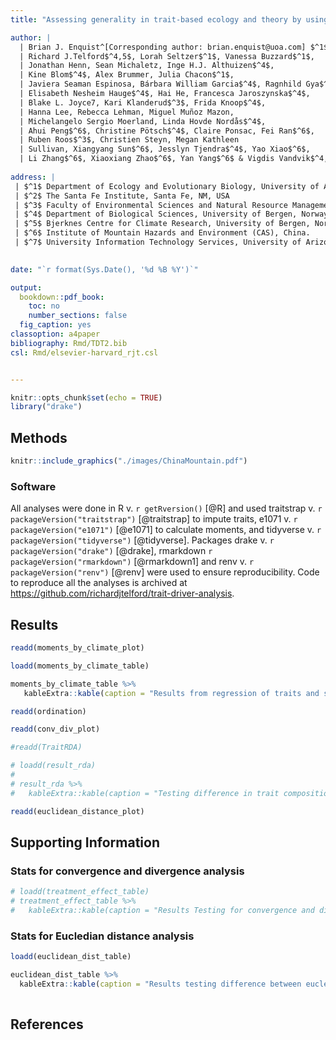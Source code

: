 ```yaml
---
title: "Assessing generality in trait-based ecology and theory by using experimental warming and transplant communities spanning a broad temperature gradient"

author: |
  | Brian J. Enquist^[Corresponding author: brian.enquist@uoa.com] $^1$, Brian S. Maitner$^1$, Aud H. Halbritter$^4,$^5$,
  | Richard J.Telford$^4,5$, Lorah Seltzer$^1$, Vanessa Buzzard$^1$,
  | Jonathan Henn, Sean Michaletz, Inge H.J. Althuizen$^4$,
  | Kine Blom$^4$, Alex Brummer, Julia Chacon$^1$,
  | Javiera Seaman Espinosa, Bárbara William Garcia$^4$, Ragnhild Gya$^4,5$,
  | Elisabeth Nesheim Hauge$^4$, Hai He, Francesca Jaroszynska$^4$,
  | Blake L. Joyce7, Kari Klanderud$^3$, Frida Knoop$^4$,
  | Hanna Lee, Rebecca Lehman, Miguel Muñoz Mazon,
  | Michelangelo Sergio Moerland, Linda Hovde Nordås$^4$,
  | Ahui Peng$^6$, Christine Pötsch$^4$, Claire Ponsac, Fei Ran$^6$,
  | Ruben Roos$^3$, Christien Steyn, Megan Kathleen
  | Sullivan, Xiangyang Sun$^6$, Jesslyn Tjendra$^4$, Yao Xiao$^6$,
  | Li Zhang$^6$, Xiaoxiang Zhao$^6$, Yan Yang$^6$ & Vigdis Vandvik$^4,5$
  
address: |
 | $^1$ Department of Ecology and Evolutionary Biology, University of Arizona, AZ, USA
 | $^2$ The Santa Fe Institute, Santa Fe, NM, USA
 | $^3$ Faculty of Environmental Sciences and Natural Resource Management, Norwegian University of Life Sciences, Norway, 
 | $^4$ Department of Biological Sciences, University of Bergen, Norway, 
 | $^5$ Bjerknes Centre for Climate Research, University of Bergen, Norway
 | $^6$ Institute of Mountain Hazards and Environment (CAS), China.
 | $^7$ University Information Technology Services, University of Arizona, AZ, USA

  
date: "`r format(Sys.Date(), '%d %B %Y')`"

output: 
  bookdown::pdf_book:
    toc: no
    number_sections: false
  fig_caption: yes
classoption: a4paper
bibliography: Rmd/TDT2.bib
csl: Rmd/elsevier-harvard_rjt.csl


---
```


```r
knitr::opts_chunk$set(echo = TRUE)
library("drake")

```

## Methods

```r

knitr::include_graphics("./images/ChinaMountain.pdf")

```

### Software

All analyses were done in R v. `r getRversion()` [@R] and used
traitstrap v. `r packageVersion("traitstrap")` [@traitstrap] to impute traits,
e1071 v. `r packageVersion("e1071")` [@e1071] to calculate moments,
and tidyverse v. `r packageVersion("tidyverse")` [@tidyverse].
Packages drake v. `r packageVersion("drake")` [@drake], 
rmarkdown `r packageVersion("rmarkdown")` [@rmarkdown1] and
renv v. `r packageVersion("renv")` [@renv] were used to ensure reproducibility.
Code to reproduce all the analyses is archived at [https://github.com/richardjtelford/trait-driver-analysis](https://github.com/richardjtelford/trait-driver-analysis).

## Results

<!-- ### Trait-climate correlations -->

```r
readd(moments_by_climate_plot)
```


```r
loadd(moments_by_climate_table)

moments_by_climate_table %>% 
   kableExtra::kable(caption = "Results from regression of traits and summer air temperature. Shown are estimates, standard error, statistics and P value. Significant P values are indicated with asterisks: ** P value < 0.01, * p < 0.05")
```

<!-- ### Plant species community response to climate change treatments -->

```r
readd(ordination)
```




```r
readd(conv_div_plot)
```



```r
#readd(TraitRDA)
```



```r
# loadd(result_rda)
# 
# result_rda %>% 
#   kableExtra::kable(caption = "Testing difference in trait composition over time among treatments and the origin control turfs using a permutation test with 999 permutations.")

```



```r
readd(euclidean_distance_plot)
```




## Supporting Information

### Stats for convergence and divergence analysis

```r
# loadd(treatment_effect_table)
# treatment_effect_table %>%
#   kableExtra::kable(caption = "Results Testing for convergence and divergence in each pair-wise trait value as a function of year since transplant.")
```
 
### Stats for Eucledian distance analysis
 
```r
loadd(euclidean_dist_table) 

euclidean_dist_table %>% 
  kableExtra::kable(caption = "Results testing difference between eucledian distance for control plots and each treatment at each site between 2012 and 2016.")
  
```




## References
